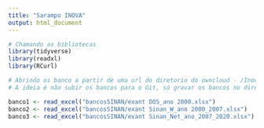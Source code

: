 ```yaml
---
title: "Sarampo INOVA"
output: html_document
---
```



```r
# Chamando as bibliotecas
library(tidyverse)
library(readxl)
library(RCurl)
```

```r
# Abrindo os banco a partir de uma url do diretorio do owncloud - /Inova FIOCRUZ/INOVA Sarampo 2020/bancos/SINAN
# A ideia é não subir os bancos para o Git, só gravar os bancos no diretório local bancosSINAN

banco1 <- read_excel("bancosSINAN/exant DOS_ano 2000.xlsx")
banco2 <- read_excel("bancosSINAN/exant Sinan_W_ano 2000_2007.xlsx")
banco3 <- read_excel("bancosSINAN/exant Sinan_Net_ano_2007_2020.xlsx")

```